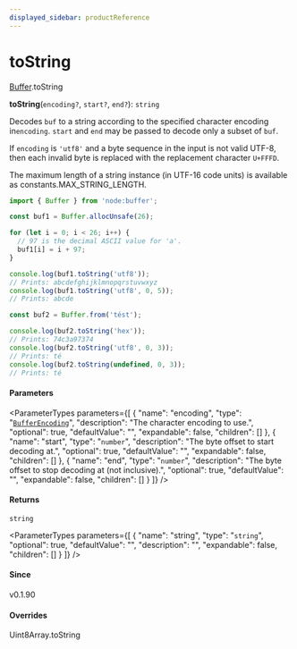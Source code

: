 ```yaml
---
displayed_sidebar: productReference
---
```



# toString

[Buffer](../../interfaces/Buffer.mdx).toString

**toString**(`encoding?`, `start?`, `end?`): `string`

Decodes `buf` to a string according to the specified character encoding in`encoding`. `start` and `end` may be passed to decode only a subset of `buf`.

If `encoding` is `'utf8'` and a byte sequence in the input is not valid UTF-8,
then each invalid byte is replaced with the replacement character `U+FFFD`.

The maximum length of a string instance (in UTF-16 code units) is available
as constants.MAX_STRING_LENGTH.

```js
import { Buffer } from 'node:buffer';

const buf1 = Buffer.allocUnsafe(26);

for (let i = 0; i < 26; i++) {
  // 97 is the decimal ASCII value for 'a'.
  buf1[i] = i + 97;
}

console.log(buf1.toString('utf8'));
// Prints: abcdefghijklmnopqrstuvwxyz
console.log(buf1.toString('utf8', 0, 5));
// Prints: abcde

const buf2 = Buffer.from('tést');

console.log(buf2.toString('hex'));
// Prints: 74c3a97374
console.log(buf2.toString('utf8', 0, 3));
// Prints: té
console.log(buf2.toString(undefined, 0, 3));
// Prints: té
```

#### Parameters

<ParameterTypes parameters={[
  {
    "name": "encoding",
    "type": "[`BufferEncoding`](../../types/BufferEncoding.mdx)",
    "description": "The character encoding to use.",
    "optional": true,
    "defaultValue": "",
    "expandable": false,
    "children": []
  },
  {
    "name": "start",
    "type": "`number`",
    "description": "The byte offset to start decoding at.",
    "optional": true,
    "defaultValue": "",
    "expandable": false,
    "children": []
  },
  {
    "name": "end",
    "type": "`number`",
    "description": "The byte offset to stop decoding at (not inclusive).",
    "optional": true,
    "defaultValue": "",
    "expandable": false,
    "children": []
  }
]} />

#### Returns

`string`

<ParameterTypes parameters={[
  {
    "name": "string",
    "type": "`string`",
    "optional": true,
    "defaultValue": "",
    "description": "",
    "expandable": false,
    "children": []
  }
]} />

#### Since

v0.1.90

#### Overrides

Uint8Array.toString
